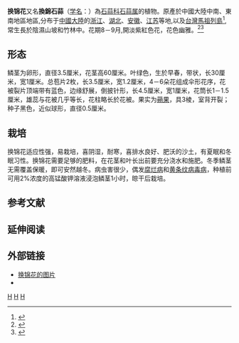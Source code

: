 {{noteTA|G1=Unit}}
{{Speciesbox 
| taxon = Lycoris sprengeri
| authority = Comes ex Baker
}}

'''换锦花'''又名'''換錦石蒜'''（[[学名|学名]]：{{sname|''Lycoris sprengeri''}}）為[[石蒜科|石蒜科]][[石蒜属|石蒜属]]的植物。原產於中國大陸中南、東南地區地區,分布于[[中国大陆|中國大陸]]的[[浙江|浙江]]、[[湖北|湖北]]、[[安徽|安徽]]、[[江苏|江苏]]等地,以及[[臺灣|台灣]][[馬祖列島|馬祖列島]]<ref name="sa-tw-2011-L">{{cite web| url= http://sa.ylib.com/MagCont.aspx?Unit=columns&id=1861 | title= 妝點馬祖的石蒜 |author1=黃士元 |author2=郭曜豪 |author3=蔡錫鍊 | date=2011 |accessdate=2016-01-22 |publisher= [[科学美国人|-{zh-cn:科学美国人;zh-tw:科學人;}-]]}}</ref>,常生長於陰濕山坡和竹林中。花期8－9月,開淡紫紅色花，花色幽雅。<ref name="cvh016">{{cite book|editor=裴鉴、丁志遵|title=中国植物志 第16（1）卷|url=http://www.cvh.org.cn/zhiwuzhi/page/16(1)/025b.pdf|publisher=科学出版社|location=北京|language=中文|isbn=|pages=25|accessdate=2009年9月30日|date=1985年4月}}{{dead link|date=2018年3月 |bot=InternetArchiveBot |fix-attempted=yes }}</ref><ref>{{cite web| url =http://www.bioinfo.cn/db05/KmzwSpecies.php?action=view&id=187| title =换锦花| work =《中国高等植物数据库全库》| publisher =中国科学院微生物研究所| author =昆明植物研究所| accessdate =2009-02-21| deadurl =yes| archiveurl =https://web.archive.org/web/20160213165822/http://www.bioinfo.cn/db05/KmzwSpecies.php?action=view&id=187| archivedate =2016-02-13}}</ref>

== 形态 ==
鳞茎为卵形，直径3.5厘米，花茎高60厘米。叶绿色，生於早春，带状，长30厘米，宽1厘米。总苞片2枚，长3.5厘米，宽1.2厘米，4－6朵花组成伞形花序，花被裂片顶端带有蓝色，边缘舒展，倒披针形，长4.5厘米，宽1厘米，花筒长1－1.5厘米，雄蕊与花被几乎等长，花柱略长於花被。果实为[[蒴果|蒴果]]，具3棱，室背开裂；种子黑色，近似球形，直径0.5厘米。

== 栽培 ==
换锦花适应性强，易栽培，喜阴湿，耐寒，喜排水良好、肥沃的沙土，有夏眠和冬眠习性。换锦花需要足够的肥料，在花茎和叶长出前要充分浇水和施肥。冬季鳞茎无需覆盖保暖，即可安然越冬。病虫害很少，偶发[[腐烂病|腐烂病]]和[[黄条纹病毒病|黄条纹病毒病]]，种植前可用2%浓度的高锰酸钾溶液浸泡鳞茎1小时，晾干后栽培。

== 参考文献 ==
{{reflist}}

== 延伸阅读 ==
{{Wikisource further reading}}

== 外部链接 ==
* [http://p4.itc.cn/q_70/images03/20200819/1ce49e67322e45de894710128a5997d1.jpeg 换锦花的图片]
*{{zh-hans}}{{CVH|Lycoris sprengeri}}
{{Taxonbar|from=Q11077861}}

[[Category:石蒜属|H]]
[[Category:球根花卉|H]]
[[Category:中國特有植物|H]]